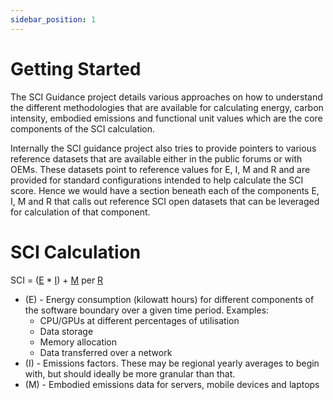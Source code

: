 ---
sidebar_position: 1
---

# Getting Started

The SCI Guidance project details various approaches on how to understand the different methodologies that are available for calculating energy, carbon intensity, embodied emissions and functional unit values which are the core components of the SCI calculation.

Internally the SCI guidance project also tries to provide pointers to various reference datasets that are available either in the public forums or with OEMs. These datasets point to reference values for E, I, M and R and are provided for standard configurations intended to help calculate the SCI score. Hence we would have a section beneath each of the components E, I, M and R that calls out reference SCI open datasets that can be leveraged for calculation of that component.


# SCI Calculation

SCI = ([E](./E) * [I](./I)) + [M](./M) per [R](./R) 


- (E) - Energy consumption (kilowatt hours) for different components of the software boundary over a given time period. Examples:
  - CPU/GPUs at different percentages of utilisation
  - Data storage
  - Memory allocation
  - Data transferred over a network
- (I) - Emissions factors. These may be regional yearly averages to begin with, but should ideally be more granular than that.
- (M) - Embodied emissions data for servers, mobile devices and laptops
